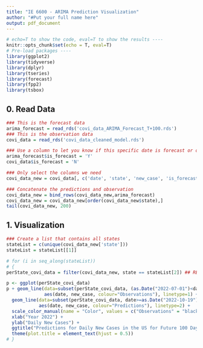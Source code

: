 ```yaml
---
title: "IE 6600 - ARIMA Prediction Visualization"
author: "#Put your full name here"
output: pdf_document
---
```


```r
# echo=T to show the code, eval=T to show the results ----
knitr::opts_chunk$set(echo = T, eval=T) 
# Pre-load packages ----
library(ggplot2)
library(tidyverse)
library(dplyr)
library(tseries)
library(forecast)
library(fpp2)
library(tsbox)
```


## 0. Read Data
```r
### This is the forecast data
arima_forecast = read_rds('covi_data_ARIMA_Forecast_T+100.rds')
### This is the observation data
covi_data = read_rds('covi_data_cleaned_model.rds')

### Use a column to let you know if this specific date is forecast or observation
arima_forecast$is_forecast = 'Y'
covi_data$is_forecast = 'N'

### Only select the columns we need
covi_data_new = covi_data[, c('date', 'state', 'new_case', 'is_forecast')]
```

```r
### Concatenate the predictions and observation
covi_data_new = bind_rows(covi_data_new,arima_forecast)
covi_data_new = covi_data_new[order(covi_data_new$state),]
tail(covi_data_new, 200)
```

## 1. Visualization
```r
### Create a list that contains all states
stateList = c(unique(covi_data_new['state']))
stateList = stateList[[1]]
```

```r
# for (i in seq_along(stateList))
# {
perState_covi_data = filter(covi_data_new, state == stateList[2]) ## REPLACE 'stateList[2]' WITH STATE NAME TO CHECK PLOT FOR ANOTHER STATE

p <- ggplot(perState_covi_data)
p + geom_line(data=subset(perState_covi_data, (as.Date("2022-07-01")<date) & date<as.Date("2022-10-19")), 
              aes(date, new_case, colour="Observations"), linetype=1) + 
  geom_line(data=subset(perState_covi_data, date>=as.Date("2022-10-19")), 
            aes(date, new_case, colour="Predictions"), linetype=2) +
  scale_color_manual(name = "Color", values = c("Observations" = "black", "Predictions" = "red")) + 
  xlab("Year 2022") + 
  ylab("Daily New Cases") + 
  ggtitle("Predictions for Daily New Cases in the US for Future 100 Days") + 
  theme(plot.title = element_text(hjust = 0.5))
# }
```

